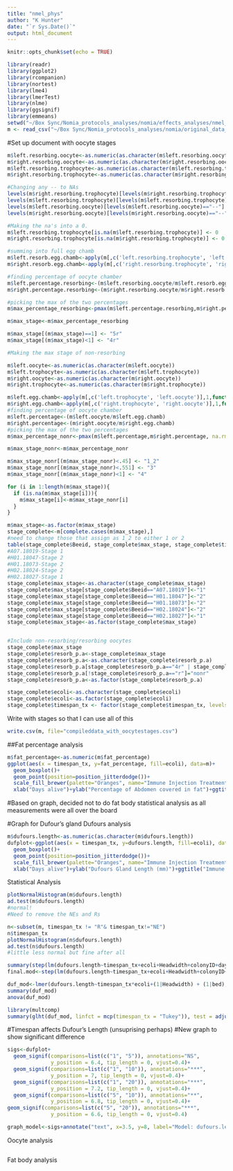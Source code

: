 ```yaml
---
title: "nmel_phys"
author: "K Hunter"
date: "`r Sys.Date()`"
output: html_document
---
```


```r
knitr::opts_chunk$set(echo = TRUE)
```

```r
library(readr)
library(ggplot2)
library(rcompanion)
library(nortest)
library(lme4)
library(lmerTest)
library(nlme)
library(ggsignif)  
library(emmeans)
setwd("~/Box Sync/Nomia_protocols_analyses/nomia/effects_analyses/nmel_phys")
m <- read_csv("~/Box Sync/Nomia_protocols_analyses/nomia/original_data_sheets/compiled_nomia_data.csv")

```

#Set up document with oocyte stages
```r
m$left.resorbing.oocyte<-as.numeric(as.character(m$left.resorbing.oocyte))
m$right.resorbing.oocyte<-as.numeric(as.character(m$right.resorbing.oocyte))
m$left.resorbing.trophocyte<-as.numeric(as.character(m$left.resorbing.trophocyte))
m$right.resorbing.trophocyte<-as.numeric(as.character(m$right.resorbing.trophocyte))

#Changing any -- to NAs
levels(m$right.resorbing.trophocyte)[levels(m$right.resorbing.trophocyte)=="--"] <- NA
levels(m$left.resorbing.trophocyte)[levels(m$left.resorbing.trophocyte)=="--"] <- NA
levels(m$left.resorbing.oocyte)[levels(m$left.resorbing.oocyte)=="--"] <- NA
levels(m$right.resorbing.oocyte)[levels(m$right.resorbing.oocyte)=="--"] <- NA

#Making the na's into a 0. 
m$left.resorbing.trophocyte[is.na(m$left.resorbing.trophocyte)] <- 0
m$right.resorbing.trophocyte[is.na(m$right.resorbing.trophocyte)] <- 0

#summing into full egg chamb
m$left.resorb.egg.chamb<-apply(m[,c('left.resorbing.trophocyte', 'left.resorbing.oocyte')],1,function(x)sum(x))
m$right.resorb.egg.chamb<-apply(m[,c('right.resorbing.trophocyte', 'right.resorbing.oocyte')],1,function(x)sum(x))

#finding percentage of oocyte chamber
m$left.percentage.resorbing<-(m$left.resorbing.oocyte/m$left.resorb.egg.chamb)
m$right.percentage.resorbing<-(m$right.resorbing.oocyte/m$right.resorb.egg.chamb)

#picking the max of the two percentages 
m$max_percentage_resorbing<-pmax(m$left.percentage.resorbing,m$right.percentage.resorbing, na.rm=TRUE)

m$max_stage<-m$max_percentage_resorbing

m$max_stage[(m$max_stage)==1] <- "5r"
m$max_stage[(m$max_stage)<1] <- "4r"

#Making the max stage of non-resorbing

m$left.oocyte<-as.numeric(as.character(m$left.oocyte))
m$left.trophocyte<-as.numeric(as.character(m$left.trophocyte))
m$right.oocyte<-as.numeric(as.character(m$right.oocyte))
m$right.trophocyte<-as.numeric(as.character(m$right.trophocyte))

m$left.egg.chamb<-apply(m[,c('left.trophocyte', 'left.oocyte')],1,function(x)sum(x))
m$right.egg.chamb<-apply(m[,c('right.trophocyte', 'right.oocyte')],1,function(x)sum(x))
#finding percentage of oocyte chamber
m$left.percentage<-(m$left.oocyte/m$left.egg.chamb)
m$right.percentage<-(m$right.oocyte/m$right.egg.chamb)
#picking the max of the two percentages 
m$max_percentage_nonr<-pmax(m$left.percentage,m$right.percentage, na.rm=TRUE)

m$max_stage_nonr<-m$max_percentage_nonr

m$max_stage_nonr[(m$max_stage_nonr)<.45] <- "1_2"
m$max_stage_nonr[(m$max_stage_nonr)<.551] <- "3"
m$max_stage_nonr[(m$max_stage_nonr)<1] <- "4"

for (i in 1:length(m$max_stage)){
  if (is.na(m$max_stage[i])){
    m$max_stage[i]<-m$max_stage_nonr[i]
  }
}

m$max_stage<-as.factor(m$max_stage)
stage_complete<-m[complete.cases(m$max_stage),]
#need to change those that assign as 1_2 to either 1 or 2
table(stage_complete$Beeid, stage_complete$max_stage, stage_complete$timespan_tx)
#A07.18019-Stage 1 
#H01.18047-Stage 2
#H01.18073-Stage 2
#H02.18024-Stage 2
#H02.18027-Stage 1
stage_complete$max_stage<-as.character(stage_complete$max_stage)
stage_complete$max_stage[stage_complete$Beeid=="A07.18019"]<-"1"
stage_complete$max_stage[stage_complete$Beeid=="H01.18047"]<-"2"
stage_complete$max_stage[stage_complete$Beeid=="H01.18073"]<-"2"
stage_complete$max_stage[stage_complete$Beeid=="H02.18024"]<-"2"
stage_complete$max_stage[stage_complete$Beeid=="H02.18027"]<-"1"
stage_complete$max_stage<-as.factor(stage_complete$max_stage)


#Include non-resorbing/resorbing oocytes
stage_complete$max_stage
stage_complete$resorb_p.a<-stage_complete$max_stage
stage_complete$resorb_p.a<-as.character(stage_complete$resorb_p.a)
stage_complete$resorb_p.a[stage_complete$resorb_p.a=="4r" | stage_complete$resorb_p.a=="5r"] = "r"
stage_complete$resorb_p.a[!stage_complete$resorb_p.a=="r"]="nonr"
stage_complete$resorb_p.a<-as.factor(stage_complete$resorb_p.a)

stage_complete$ecoli<-as.character(stage_complete$ecoli)
stage_complete$ecoli<-as.factor(stage_complete$ecoli)
stage_complete$timespan_tx <- factor(stage_complete$timespan_tx, levels = c("1", "5", "10","20"))
```

Write with stages so that I can use all of this 
```r
write.csv(m, file="compileddata_with_oocytestages.csv")
```

##Fat percentage analysis
```r
m$fat_percentage<-as.numeric(m$fat_percentage)
ggplot(aes(x = timespan_tx, y=fat_percentage, fill=ecoli), data=m)+
  geom_boxplot()+
  geom_point(position=position_jitterdodge())+
  scale_fill_brewer(palette="Oranges", name="Immune Injection Treatment", labels=c("Handling Control", "Injection Control", "Immune Challenge"))+
  xlab("Days alive")+ylab("Percentage of Abdomen covered in fat")+ggtitle("Immune and Age on fat body")
```
#Based on graph, decided not to do fat body statistical analysis as all measurements were all over the board

#Graph for Dufour's gland
Dufours analysis
```r
m$dufours.length<-as.numeric(as.character(m$dufours.length))
dufplot<-ggplot(aes(x = timespan_tx, y=dufours.length, fill=ecoli), data=m)+
  geom_boxplot()+
  geom_point(position=position_jitterdodge())+
  scale_fill_brewer(palette="Oranges", name="Immune Injection Treatment", labels=c("Handling Control", "Injection Control", "Immune Challenge"))+
  xlab("Days alive")+ylab("Dufours Gland Length (mm)")+ggtitle("Immune and Age on Dufour's Gland")
```
Statistical Analysis
```r
plotNormalHistogram(m$dufours.length)
ad.test(m$dufours.length)
#normal! 
#Need to remove the NEs and Rs

n<-subset(m, timespan_tx != "R"& timespan_tx!="NE")
n$timespan_tx
plotNormalHistogram(n$dufours.length)
ad.test(n$dufours.length)
#little less normal but fine after all
```

```r
summary(step(lm(dufours.length~timespan_tx+ecoli+Headwidth+colonyID+days_since_start_dissect+days_sincestart_wash+initials.of.person.dissecting+bed, data=n), direction="both"))
final.mod<-step(lm(dufours.length~timespan_tx+ecoli+Headwidth+colonyID+days_since_start_dissect+days_sincestart_wash+initials.of.person.dissecting+bed, data=n), direction="both")

duf_mod<-lmer(dufours.length~timespan_tx*ecoli+(1|Headwidth) + (1|bed), data=n)
summary(duf_mod)
anova(duf_mod)

library(multcomp)
summary(glht(duf_mod, linfct = mcp(timespan_tx = "Tukey")), test = adjusted("holm"))
```

#Timespan affects Dufour's Length (unsuprising perhaps)
#New graph to show significant difference

```r
sigs<-dufplot+
  geom_signif(comparisons=list(c("1", "5")), annotations="NS",
              y_position = 6.4, tip_length = 0, vjust=0.4)+
  geom_signif(comparisons=list(c("1", "10")), annotations="***",
              y_position = 7, tip_length = 0, vjust=0.4)+
  geom_signif(comparisons=list(c("1", "20")), annotations="***",
              y_position = 7.2, tip_length = 0, vjust=0.4)+
  geom_signif(comparisons=list(c("5", "10")), annotations="**",
              y_position = 6.8, tip_length = 0, vjust=0.4)+
geom_signif(comparisons=list(c("5", "20")), annotations="***",
              y_position = 6.6, tip_length = 0, vjust=0.4)

graph_model<-sigs+annotate("text", x=3.5, y=8, label="Model: dufours.length~timespan_tx*ecoli+(1|headwidth) + (1|bed)")

```

Oocyte analysis
```r
```

Fat body analysis

